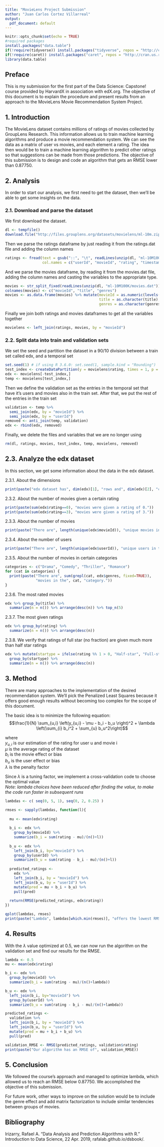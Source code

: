```yaml
---
title: "MovieLens Project Submission"
author: "Juan Carlos Cortez Villarreal"
output:
  pdf_document: default
---
```


```r
knitr::opts_chunk$set(echo = TRUE)
#required packages
install.packages("data.table")
if(!require(tidyverse)) install.packages("tidyverse", repos = "http://cran.us.r-project.org", dependencies=TRUE)
if(!require(caret)) install.packages("caret", repos = "http://cran.us.r-project.org", dependencies=TRUE)
library(data.table)
```
## Preface

This is my submission for the first part of the Data Science: Capstone! course provided by HarvardX in association with edX.org. The objective of this document is to explain the procedure and present results from an approach to the MovieLens Movie Recommendation System Project.

## 1. Introduction

The MovieLens dataset contains millions of ratings of movies collected by GroupLens Research. This information allows us to train machine learning algorithms and produce a movie recommendation system. We can see the data as a matrix of user vs movies, and each element a rating. The idea then would be to train a machine learning algorithm to predict other ratings so that suggestions can be made from those predictions. The objective of this submission is to design and code an algorithm that gets an RMSE lower than 0.87750.

## 2. Analysis

In order to start our analysis, we first need to get the dataset, then we'll be able to get some insights on the data.

### 2.1. Download and parse the dataset
We first download the dataset.
```r
dl <- tempfile()
download.file("http://files.grouplens.org/datasets/movielens/ml-10m.zip", dl)
```

Then we parse the ratings dataframe by just reading it from the ratings.dat file and adding the column names
```r
ratings <- fread(text = gsub("::", "\t", readLines(unzip(dl, "ml-10M100K/ratings.dat"))),
                 col.names = c("userId", "movieId", "rating", "timestamp"))
```

And we parse the movies dataframe, by reading it from the movies.dat file, adding the column names and casting the variables to the appropriate type.
```r
movies <- str_split_fixed(readLines(unzip(dl, "ml-10M100K/movies.dat")), "\\::", 3)
colnames(movies) <- c("movieId", "title", "genres")
movies <- as.data.frame(movies) %>% mutate(movieId = as.numeric(levels(movieId))[movieId],
                                           title = as.character(title),
                                           genres = as.character(genres))
```

Finally we join both ratings and movies dataframes to get all the variables together
```r
movielens <- left_join(ratings, movies, by = "movieId")
```

### 2.2. Split data into train and validation sets

We set the seed and partition the dataset in a 90/10 division between a train set called edx, and a temporal set
```r
set.seed(1) # if using R 3.6.0: set.seed(1, sample.kind = "Rounding")
test_index <- createDataPartition(y = movielens$rating, times = 1, p = 0.1, list = FALSE)
edx <- movielens[-test_index,]
temp <- movielens[test_index,]
```

Then we define the validation set as the entries in the temporal set that have it's users and movies also in the train set. After that, we put the rest of the entries in the train set
```r
validation <- temp %>% 
  semi_join(edx, by = "movieId") %>%
  semi_join(edx, by = "userId")
removed <- anti_join(temp, validation)
edx <- rbind(edx, removed)
```

Finally, we delete the files and variables that we are no longer using
```r
rm(dl, ratings, movies, test_index, temp, movielens, removed)
```

## 2.3. Analyze the edx dataset

In this section, we get some information about the data in the edx dataset.

2.3.1. About the dimensions
```r
print(paste("edx dataset has", dim(edx)[1], "rows and", dim(edx)[2], "columns."))
```

2.3.2. About the number of movies given a certain rating
```r
print(paste(sum(edx$rating==0), "movies were given a rating of 0."))
print(paste(sum(edx$rating==3), "movies were given a rating of 3."))
```

2.3.3. About the number of movies
```r
print(paste("There are", length(unique(edx$movieId)), "unique movies in the edx dataset"))
```

2.3.4. About the number of users
```r
print(paste("There are", length(unique(edx$userId)), "unique users in the edx dataset"))
```

2.3.5. About the number of movies in certain categories
```r
categories <- c("Drama", "Comedy", "Thriller", "Romance")
for (cat in categories) {
  print(paste("There are", sum(grepl(cat, edx$genres, fixed=TRUE)), 
              "movies in the", cat, "category."))
}
```

2.3.6. The most rated movies
```r
edx %>% group_by(title) %>%
  summarize(n = n()) %>% arrange(desc(n)) %>% top_n(5)
```

2.3.7. The most given ratings
```r
edx %>% group_by(rating) %>%
  summarize(n = n()) %>% arrange(desc(n))
```

2.3.8. We verify that ratings of full star (no fraction) are given much more than half star ratings
```r
edx %>% mutate(startype = ifelse(rating %% 1 > 0, "Half-star", "Full-star")) %>%
  group_by(startype) %>%
  summarize(n = n()) %>% arrange(desc(n))
```

## 3. Method

There are many approaches to the implementation of the desired recommendation system. We'll pick the Penalized Least Squares because it offers good enough results without becoming too complex for the scope of this document.

The basic idea is to minimize the following equation:
$$\frac{1}{N} \sum_{u,i} \left(y_{u,i} - \mu - b_i - b_u \right)^2 + 
\lambda \left(\sum_{i} b_i^2 + \sum_{u} b_u^2\right)$$

where  
  $y_{u,i}$ is our estimation of the rating for user u and movie i  
  $\mu$ is the average rating of the dataset  
  $b_i$ is the movie effect or bias  
  $b_u$ is the user effect or bias  
  $\lambda$ is the penalty factor  

Since $\lambda$ is a tuning factor, we implement a cross-validation code to choose the optimal value  
*Note: lambda choices have been reduced after finding the value, to make the code run faster in subsequent runs*

```r
lambdas <- c( seq(0, 5, 1), seq(0, 2, 0.25) )

rmses <- sapply(lambdas, function(l){
  
  mu <- mean(edx$rating)
  
  b_i <- edx %>% 
    group_by(movieId) %>%
    summarize(b_i = sum(rating - mu)/(n()+l))
  
  b_u <- edx %>% 
    left_join(b_i, by="movieId") %>%
    group_by(userId) %>%
    summarize(b_u = sum(rating - b_i - mu)/(n()+l))
  
  predicted_ratings <- 
    edx %>% 
    left_join(b_i, by = "movieId") %>%
    left_join(b_u, by = "userId") %>%
    mutate(pred = mu + b_i + b_u) %>%
    pull(pred)
  
  return(RMSE(predicted_ratings, edx$rating))
})

qplot(lambdas, rmses)
print(paste("Lambda", lambdas[which.min(rmses)], "offers the lowest RMSE."))
```

## 4. Results

With the $\lambda$ value optimized at 0.5, we can now run the algorithm on the validation set and find our results for the RMSE.

```r
lambda <- 0.5
mu <- mean(edx$rating)

b_i <- edx %>% 
  group_by(movieId) %>%
  summarize(b_i = sum(rating - mu)/(n()+lambda))

b_u <- edx %>% 
  left_join(b_i, by="movieId") %>%
  group_by(userId) %>%
  summarize(b_u = sum(rating - b_i - mu)/(n()+lambda))

predicted_ratings <- 
  validation %>% 
  left_join(b_i, by = "movieId") %>%
  left_join(b_u, by = "userId") %>%
  mutate(pred = mu + b_i + b_u) %>%
  pull(pred)

validation_RMSE <- RMSE(predicted_ratings, validation$rating)
print(paste("Our algorithm has an RMSE of", validation_RMSE))
```

## 5. Conclusion
We followed the course's approach and managed to optimize lambda, which allowed us to reach an RMSE below 0.87750. We accomplished the objective of this submission.

For future work, other ways to improve on the solution would be to include the genre effect and add matrix factorization to include similar tendencies between groups of movies.

## Bibliography
Irizarry, Rafael A. “Data Analysis and Prediction Algorithms with R.” Introduction to Data Science, 22 Apr. 2019, rafalab.github.io/dsbook/.